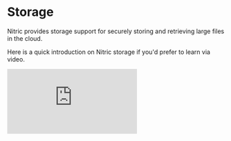 
# Storage

Nitric provides storage support for securely storing and retrieving large files in the cloud.

Here is a quick introduction on Nitric storage if you'd prefer to learn via video.

<div>
  <div className="video-container">
    <iframe
      src="https://www.youtube-nocookie.com/embed/5PSyecQ80zg"
      title="Store Petabytes with Cloud Buckets"
      frameBorder="0"
      allow="accelerometer; autoplay; clipboard-write; encrypted-media; gyroscope; picture-in-picture; web-share"
      allowFullScreen
    />
  </div>
</div>

## Definitions

### Files

Files refer to binary files, such as documents (.doc, .pdf), images (.gif, .jpg), or videos (.mp4, .mkv). It is common for these files to be referred to as BLOBs, which stands for Binary Large Objects. Storing these types of files in buckets, as opposed to other data persistence systems like SQL or document databases, can improve performance.

### Buckets

Buckets serve as isolated repositories for files. To illustrate, think of a bucket as a partition on a traditional hard drive system. Creating separate buckets becomes necessary when storing files for distinct purposes or with varying access control requirements. For instance, you might establish an "uploads" bucket to handle user file uploads or a "profiles" bucket specifically designed for storing user profile images.

### Folders

Most cloud object/blob storage services function as key-value systems, where the keys represent filenames and the values contain the actual file data. By incorporating paths within filenames, you can organize files within a bucket, similar to how folders are utilized in local storage. For example, if you have a file named `profile.png`, you can store it in the folder `images/default` by specifying the complete file path when reading or writing the file, e.g., `images/default/profile.png`.

## Create Buckets

Nitric enables you to define named buckets with customizable permissions. When defining a bucket, you can specify permissions for reading, writing, and deleting files within the bucket. In the example below, we declare a bucket named `profiles` and indicate that our service requires access to read, write, and delete files within that bucket:

<CodeGroup>

```javascript
import { bucket } from '@nitric/sdk'

const profiles = bucket('profiles').allow('read', 'write', 'delete')
```

```python
from nitric.resources import bucket
from nitric.application import Nitric

profiles = bucket('profiles').allow('read', 'write', 'delete')

Nitric.run()
```

```go
import (
	"fmt"

	"github.com/nitrictech/go-sdk/nitric"
)

func main() {
	profiles, _ := nitric.NewBucket("profiles").Allow(nitric.BucketRead, nitric.BucketWrite, nitric.BucketDelete)

	if err := nitric.Run(); err != nil {
		fmt.Println(err)
	}
}
```

```dart
import 'package:nitric_sdk/nitric.dart';

final profiles = Nitric.bucket("profiles").allow([
  BucketPermission.read,
  BucketPermission.write,
  BucketPermission.delete,
]);
```

</CodeGroup>

## File references

You can obtain a reference to a `File` within a bucket by either using its name or by listing all the files present in the bucket. Once you have a reference to a file, you can perform various operations on it, including retrieving its contents, writing new content to it, or deleting it.

To get a reference to a specific file in a bucket, use the `file()` method on the bucket reference. This returns a `File` reference so other operations can be performed on the file.

<Note>
  No network calls are made when you get a file reference using `file()`
</Note>

<CodeGroup>

```javascript
import { bucket } from '@nitric/sdk'

const profiles = bucket('profiles').allow('read')

const profilePicture = profiles.file('users/bruce-wayne/profile.png')
```

```python
from nitric.resources import bucket
from nitric.application import Nitric

profiles = bucket("profiles").allow("read")

profile_picture = profiles.file("users/bruce-wayne/profile.png")

Nitric.run()
```

```go
// Go does not have File references use methods on the Bucket reference
```

```dart
import 'package:nitric_sdk/nitric.dart';

final profiles = Nitric.bucket("profiles").allow([
  BucketPermission.read,
]);

final profilePicture = profiles.file("users/bruce-wayne/profile.png");
```

</CodeGroup>

To list all files in a bucket, use the `files()` method on the bucket reference. The function must have `read` permissions to list the files within a bucket.

<Note>A network call is made when you list files using `files()`</Note>

<CodeGroup>

```typescript
import { bucket } from '@nitric/sdk'

const profiles = bucket('profiles').allow('read')

const files = await profiles.files()

files.forEach((file) => {
  console.log(file.name)
})
```

```python
from nitric.resources import bucket
from nitric.application import Nitric

profiles = bucket("profiles").allow("read")

files = await profiles.files()

for file in files:
  print(file.name)

Nitric.run()
```

```go
import (
	"context"
	"fmt"

	"github.com/nitrictech/go-sdk/nitric"
)

func main() {
	profiles, _ := nitric.NewBucket("profiles").Allow(nitric.BucketRead, nitric.BucketWrite, nitric.BucketDelete)

	files, _ := profiles.ListFiles(context.TODO())

	for _, file := range files {
		fmt.Println(file.Name())
	}

	if err := nitric.Run(); err != nil {
		fmt.Println(err)
	}
}
```

```dart
import 'package:nitric_sdk/nitric.dart';

final profiles = Nitric.bucket("profiles").allow([
  BucketPermission.read,
]);

final files = await profiles.files();

await Future.wait(files.map((file) async {
  print(file.key);
}));
```

</CodeGroup>

## Read files

You can read the contents of a file directly from your application code using the `read()` method on a file reference. The contents of the file are returned as a byte array.

<Note>
  If a file with that name does not exist when `read()` is called a `NOT_FOUND`
  error will be thrown.
</Note>

<CodeGroup>

```javascript
import { bucket } from '@nitric/sdk'

const profiles = bucket('profiles').allow('read')

const image = await profiles.file('users/bruce-wayne/profile.png').read()
```

```python
from nitric.resources import bucket
from nitric.application import Nitric

profiles = bucket("profiles").allow("read")

image = await profile.file("users/bruce-wayne/profile.png").read()

Nitric.run()
```

```go
import (
	"context"
	"fmt"

	"github.com/nitrictech/go-sdk/nitric"
)

func main() {
	profiles, _ := nitric.NewBucket("profiles").Allow(nitric.BucketRead, nitric.BucketWrite, nitric.BucketDelete)

	image, _ := profiles.Read(context.TODO(), "users/bruce-wayne/profile.png")

	if err := nitric.Run(); err != nil {
		fmt.Println(err)
	}
}
```

```dart
import 'package:nitric_sdk/nitric.dart';

final profiles = Nitric.bucket("profiles").allow([
  BucketPermission.read,
]);

final image = await profiles.file("users/bruce-wayne/profile.png").read();
```

</CodeGroup>

## Write files

You can write the contents of a file directly from your application code using the `write()` method on a file reference. If the file doesn't exist then it will create a new one, if it does exist then it will overwrite the previous data.

<Note>
  Written data cannot exceed 4MB. If you need to upload more than that, consider
  using an [upload url](#signed-urls).
</Note>

<CodeGroup>

```javascript
import { bucket } from '@nitric/sdk'

const profiles = bucket('profiles').allow('write')

const profileImage = 'image data'

await profiles.file('users/bruce-wayne/profile.png').write(profileImage)
```

```python
from nitric.resources import bucket
from nitric.application import Nitric

profiles = bucket("profiles").allow("write")

profileImage = b"image data"

await profiles.file("users/bruce-wayne/profile.png").write(profileImage)

Nitric.run()
```

```go
import (
	"context"
	"fmt"

	"github.com/nitrictech/go-sdk/nitric"
)

func main() {
	profiles, _ := nitric.NewBucket("profiles").Allow(nitric.BucketWrite)

	profileImage := []byte("image data")

	_ = profiles.Write(context.TODO(), "users/bruce-wayne/profile.png", profileImage)

	if err := nitric.Run(); err != nil {
		fmt.Println(err)
	}
}
```

```dart
import 'package:nitric_sdk/nitric.dart';

final profiles = Nitric.bucket("profiles").allow([
  BucketPermission.write,
]);

final profileImage = "image data";

await profiles.file("users/bruce-wayne/profile.png").write(profileImage);
```

</CodeGroup>

## Delete files

You can delete a file directly from your service code using the `delete()` method on a file reference.

<CodeGroup>

```javascript
import { bucket } from '@nitric/sdk'

const profiles = bucket('profiles').allow('delete')

await profiles.file('users/bruce-wayne/profile.png').delete()
```

```python
from nitric.resources import bucket
from nitric.application import Nitric

profiles = bucket("profiles").allow("delete")

await profile.file("users/bruce-wayne/profile.png").delete()

Nitric.run()
```

```go
import (
	"context"
	"fmt"

	"github.com/nitrictech/go-sdk/nitric"
)

func main() {
	profiles, _ := nitric.NewBucket("profiles").Allow(nitric.BucketDelete)

	_ = profiles.Delete(context.TODO(), "users/bruce-wayne/profile.png")

	if err := nitric.Run(); err != nil {
		fmt.Println(err)
	}
}
```

```dart
import 'package:nitric_sdk/nitric.dart';

final profiles = Nitric.bucket("profiles").allow([
  BucketPermission.delete,
]);

await profiles.file("users/bruce-wayne/profile.png").delete();
```

</CodeGroup>

## Signed URLs

The signed URL feature enables you to generate temporary URLs for downloading or uploading files. These URLs include authentication information in the query string, allowing users without credentials to access the file. They are particularly useful when you need to share temporary links for file downloads or uploads.

You have the option to customize the expiration time of the URL by specifying a duration in seconds, ranging from 0 to 604,800 (a week). To obtain a download URL, the service needs to have `read` permissions on the bucket. For an upload URL, the service needs to have `write` permissions on the bucket.

<Note>
  It's important to note that anyone with the signed URL can access or modify
  the file. Hence, it's crucial to exercise caution and only share the URL with
  trusted users.
</Note>

<CodeGroup>

```javascript
import { bucket } from '@nitric/sdk'

const profiles = bucket('profiles').allow('read', 'write')

// Get pre-signed URLs for downloading or uploading
const downloadUrl = await profiles.file('profile.png').getDownloadUrl({
  expiry: 3600, // Expiry defaults to 600 (10 minutes)
})

const uploadUrl = await profiles.file('profile.png').getUploadUrl({
  expiry: 3600, // Expiry defaults to 600 (10 minutes)
})
```

```python
from nitric.resources import bucket
from nitric.application import Nitric

profiles = bucket('profiles').allow('read', 'write')

download_url = await profiles.file('profile.png').download_url(3600) # Expiry defaults to 600 (10 minutes)

upload_url = await profiles.file('profile.png').upload_url(3600) # Expiry defaults to 600 (10 minutes)

Nitric.run()
```

```go
import (
	"context"
	"fmt"
	"time"

	"github.com/nitrictech/go-sdk/nitric"
	"github.com/nitrictech/go-sdk/nitric/storage"
)

func main() {
	profiles, _ := nitric.NewBucket("profiles").Allow(nitric.BucketRead, nitric.BucketWrite)

	// Expiry defaults to 600 (10 minutes)
	downloadUrl, _ := profiles.DownloadUrl(context.TODO(), "profile.png", storage.WithPresignUrlExpiry(time.Millisecond*3600))

	// Expiry defaults to 600 (10 minutes)
	uploadUrl, _ := profiles.UploadUrl(context.TODO(), "profile.png", storage.WithPresignUrlExpiry(time.Millisecond*3600))

	if err := nitric.Run(); err != nil {
		fmt.Println(err)
	}
}
```

```dart
import 'package:nitric_sdk/nitric.dart';

final profiles = Nitric.bucket("profiles").allow([
  BucketPermission.read,
  BucketPermission.write
]);

final downloadUrl = await profiles.file("profile.png").getDownloadUrl(
  expiry: 3600 // Expiry defaults to 600 (10 minutes)
);

final uploadUrl = await profiles.file("profile.png").getUploadUrl(
  expiry: 3600 // Expiry defaults to 600 (10 minutes)
);
```

</CodeGroup>

## Bucket Notifications

Bucket notifications are services that subscribe to changes in your bucket's files. You can configure these notifications to trigger specifically when a file is written or deleted. Additionally, you can apply filters based on file prefixes to specify which files should trigger a notification. When the service is triggered, it receives event data that includes details about the changed file, such as whether it was written or deleted, and the file's name.

To illustrate, suppose we want to trigger a service whenever a new profile image is uploaded to a bucket. In this case, we can use the following code snippet:

<Note>
  Writing/Delete to a bucket from within a bucket notification will trigger the
  same notification to run again (if it meets the requirement). This will cause
  an infinite loop, which is highly undesirable for your cloud bill.
</Note>

<CodeGroup>

```javascript
import { bucket } from '@nitric/sdk'

const profiles = bucket('profiles')

// Filter for 'write' events for files starting with '/users/images'
profiles.on('write', '/users/images', (ctx) => {
  console.log(`new profile image for ${ctx.req.key} was created`)
})
```

```python
from nitric.resources import bucket
from nitric.application import Nitric

profiles = bucket("profiles")

# Filter for 'write' events for files starting with '/users/images'
@profiles.on("write", "/users/images")
async def image_written(ctx):
  print(f"new profile image for {ctx.req.key} was written")

Nitric.run()
```

```go
import (
	"fmt"

	"github.com/nitrictech/go-sdk/nitric/storage"
	"github.com/nitrictech/go-sdk/nitric"
)

func main() {
	profiles := nitric.NewBucket("profiles")

	// Filter for 'write' events for files starting with '/users/images'
	profiles.On(handler.WriteNotification, "/users/images", func(ctx *storage.Ctx) {
		fmt.Printf("new profile image for %s was written", ctx.Request.Key())
	})

	if err := nitric.Run(); err != nil {
		fmt.Println(err)
	}
}
```

```dart
import 'package:nitric_sdk/nitric.dart';

final profiles = Nitric.bucket("profiles");

// Filter for 'write' events for files starting with '/users/images'
profiles.on(BlobEventType.write, "/users/images", (ctx) async {
  print("new profile image for ${ctx.req.key} was written");

  return ctx;
});
```

</CodeGroup>

If we instead wanted to trigger the function whenever any file was deleted from the bucket, we would use the following snippet:

<CodeGroup>

```javascript
import { bucket } from '@nitric/sdk'

const profiles = bucket('profiles')

// Filter for 'delete' events for any file
profiles.on('delete', '*', (ctx) => {
  console.log(`${ctx.req.key} was deleted`)
})
```

```python
from nitric.resources import bucket
from nitric.application import Nitric

profiles = bucket("profiles")

# Filter for 'delete' events for any file
@profiles.on("delete", "*")
async def file_deleted(ctx):
  print(f"{ctx.req.key} was deleted")

Nitric.run()
```

```go
import (
	"fmt"

	"github.com/nitrictech/go-sdk/nitric/storage"
	"github.com/nitrictech/go-sdk/nitric"
)

func main() {
	profiles := nitric.NewBucket("profiles")

	// Filter for 'delete' events for any file
	profiles.On(handler.DeleteNotification, "*", func(ctx *storage.Ctx) {
		fmt.Printf("%s was deleted", ctx.Request.Key())
	})

	if err := nitric.Run(); err != nil {
		fmt.Println(err)
	}
}
```

```dart
import 'package:nitric_sdk/nitric.dart';

final profiles = Nitric.bucket("profiles");

// Filter for 'delete' events for any file
profiles.on(BlobEventType.delete, "*", (ctx) async {
  print("${ctx.req.key} was deleted");

  return ctx;
});
```

</CodeGroup>

